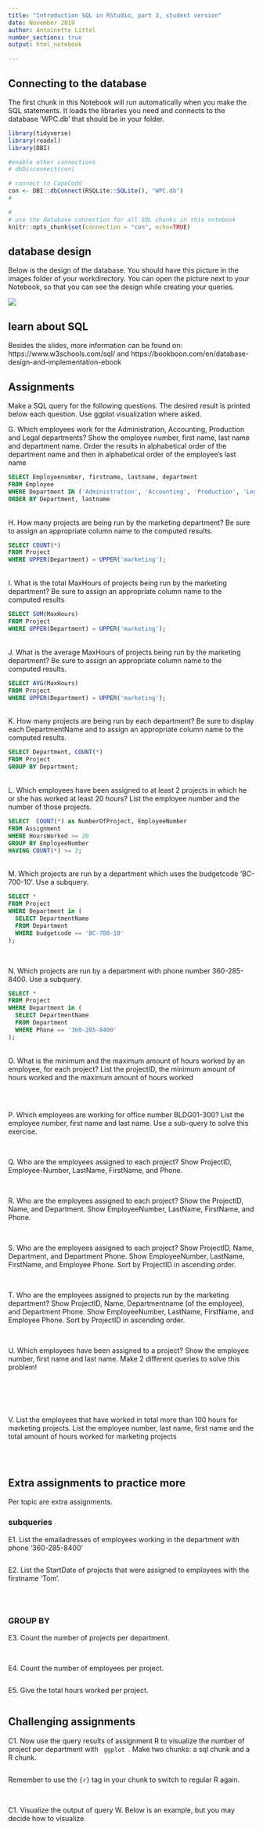 ```yaml
---
title: "Introduction SQL in RStudio, part 3, student version"
date: November 2019
author: Antoinette Littel
number_sections: true
output: html_notebook

---
```




<h2> Connecting to the database </h2>

The first chunk in this Notebook will run automatically when you make the SQL statements. It loads the libraries you need and connects to the database 'WPC.db' that should be in your folder. 

```r
library(tidyverse)
library(readxl)
library(DBI)

#enable other connections
# dbDisconnect(con)

# connect to CapeCodd
con <- DBI::dbConnect(RSQLite::SQLite(), "WPC.db")
#

#
# use the database connection for all SQL chunks in this notebook 
knitr::opts_chunk$set(connection = "con", echo=TRUE)
```



<h2> database design </h2>

Below is the design of the database. You should have this picture in the images folder of your workdirectory. You can open the picture next to your Notebook, so that you can see the design while creating your queries.

<img src = "images/WPCdatabase.png" />


<h2> learn about SQL </h2>
Besides the slides, more information can be found on:
https://www.w3schools.com/sql/
and https://bookboon.com/en/database-design-and-implementation-ebook

<h2> Assignments </h2>
Make a SQL query for the following questions. The desired result is printed below each question. Use ggplot visualization where asked. 


G. Which employees work for the Administration, Accounting, Production and Legal departments? Show the employee number, first name, last name and department name. Order the results in alphabetical order of the department name and then in alphabetical order of the employee's last name

```sql
SELECT Employeenumber, firstname, lastname, department
FROM Employee
WHERE Department IN ('Administration', 'Accounting', 'Production', 'Legal')
ORDER BY Department, lastname

```
<br>
H. How many projects are being run by the marketing department? Be sure to assign an appropriate column name to the computed results.

```sql
SELECT COUNT(*) 
FROM Project
WHERE UPPER(Department) = UPPER('marketing');

```
<br>
I. What is the total MaxHours of projects being run by the marketing department? Be sure to assign an appropriate column name to the computed results

```sql
SELECT SUM(MaxHours)
FROM Project
WHERE UPPER(Department) = UPPER('marketing');

```
<br>
J. What is the average MaxHours of projects being run by the marketing department? Be sure to assign an appropriate column name to the computed results.

```sql
SELECT AVG(MaxHours)
FROM Project
WHERE UPPER(Department) = UPPER('marketing');

```
<br>
K. How many projects are being run by each department? Be sure to display each DepartmentName and to assign an appropriate column name to the computed results.

```sql
SELECT Department, COUNT(*)
FROM Project
GROUP BY Department;

```
<br>
L. Which employees have been assigned to at least 2 projects in which he or she has worked at least 20 hours? List the employee number and the number of those projects.

```sql
SELECT  COUNT(*) as NumberOfProject, EmployeeNumber
FROM Assignment 
WHERE HoursWorked >= 20
GROUP BY EmployeeNumber
HAVING COUNT(*) >= 2;


```
<br>
M. Which projects are run by a department which uses the budgetcode 'BC-700-10'. Use a subquery.

```sql

SELECT *
FROM Project
WHERE Department in (
  SELECT DepartmentName
  FROM Department
  WHERE budgetcode == 'BC-700-10'
);

```
<br>

N. Which projects are run by a department with phone number 360-285-8400. Use a subquery.

```sql
SELECT *
FROM Project
WHERE Department in (
  SELECT DepartmentName
  FROM Department
  WHERE Phone == '360-285-8400'
);

```
<br>
O. What is the minimum and the maximum amount of hours worked by an employee, for each project? List the projectID, the minimum amount of hours worked and the maximum amount of hours worked 

```sql


```
<br>

P. Which employees are working for office number BLDG01-300? List the employee number, first name and last name. Use a sub-query to solve this exercise.

```sql


```

<br>
Q. Who are the employees assigned to each project? Show ProjectID, Employee-Number, LastName, FirstName, and Phone.

```sql



```
<br>
R. Who are the employees assigned to each project? Show the ProjectID, Name, and Department. Show EmployeeNumber, LastName, FirstName, and Phone.

```sql



```
<br>
S. Who are the employees assigned to each project? Show ProjectID, Name, Department, and Department Phone. Show EmployeeNumber, LastName, FirstName, and Employee Phone. Sort by ProjectID in ascending order.

```sql


```
<br>
T. Who are the employees assigned to projects run by the marketing department? Show ProjectID, Name, Departmentname (of the employee), and Department Phone. Show EmployeeNumber, LastName, FirstName, and Employee Phone. Sort by ProjectID in ascending order.

```sql


```
<br>
U. Which employees have been assigned to a project? Show the employee number, first name and last name. Make 2 different queries to solve this problem!

```sql


```
<br>

```sql


```
<br>
V. List the employees that have worked in total more than 100 hours for marketing projects. List the employee number, last name, first name and the total amount of hours worked for marketing projects

```sql


```
<br>
<h2> Extra assignments to practice more</h2>
Per topic are extra assignments.
<br>
<h3>subqueries</h3>
E1. List the emailadresses of employees working in the department with phone '360-285-8400'
```sql



```

E2. List the StartDate of projects that were assigned to employees with the firstname 'Tom'. 

```sql



```
<br>
<h3>GROUP BY</h3>
E3. Count the number of projects per department.

```sql


```
<br>
E4. Count the number of employees per project.

```sql



```

E5. Give the total hours worked per project.

```sql



```

<h2> Challenging assignments</h2>



C1. Now use the query results of assignment R to visualize the number of project per department with <code> ggplot </code>. Make two chunks: a sql chunk and a R chunk.

```sql



```
Remember to use the <code>{r}</code> tag in your chunk to switch to regular R again. 

```r

```
<br>
C1. Visualize the output of query W. Below is an example, but you may decide how to visualize.


<br>